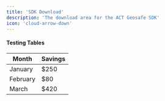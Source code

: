 ```yaml
---
title: 'SDK Download'
description: 'The download area for the ACT Geosafe SDK'
icon: 'cloud-arrow-down'
---
```

#### Testing Tables

| Month    | Savings |
| -------- | ------- |
| January  | $250    |
| February | $80     |
| March    | $420    |
